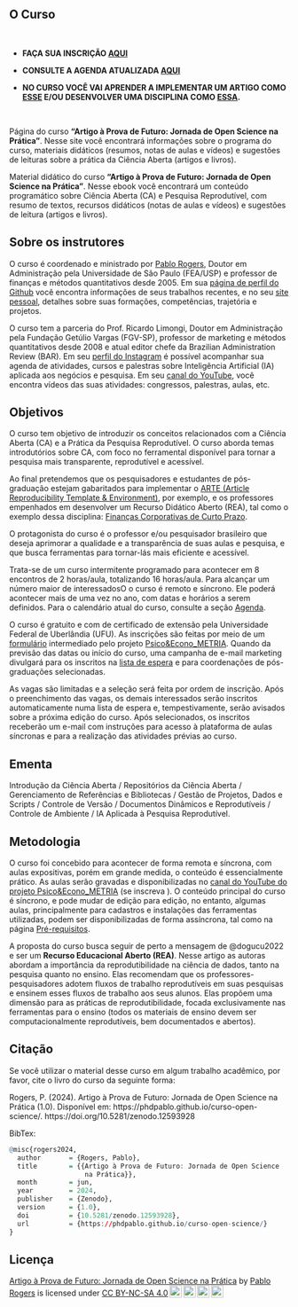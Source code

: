 ## \emojitext{🏢} O Curso {#sec-home .unnumbered}

<br>

::: {.content-visible unless-format="pdf"}
-   \emojitext{📝} **FAÇA SUA INSCRIÇÃO [AQUI](https://forms.gle/wRNWAU9Ffyp7o4Vq9)**


-   \emojitext{📅} **CONSULTE A AGENDA ATUALIZADA [AQUI](https://phdpablo.github.io/curso-open-science/00-schedule.html)**


-   \emojitext{🛠️} **NO CURSO VOCÊ VAI APRENDER A IMPLEMENTAR UM ARTIGO COMO [ESSE](https://phdpablo.github.io/article-template/) E/OU DESENVOLVER UMA DISCIPLINA COMO [ESSA](https://fccp.phdpablo.com/).**

<br>

Página do curso **"Artigo à Prova de Futuro: Jornada de Open Science na Prática"**. Nesse site você encontrará informações sobre o programa do curso, materiais didáticos (resumos, notas de aulas e vídeos) e sugestões de leituras sobre a prática da Ciência Aberta (artigos e livros).
:::

::: {.content-visible unless-format="html"}
Material didático do curso **"Artigo à Prova de Futuro: Jornada de Open Science na Prática"**. Nesse ebook você encontrará um conteúdo programático sobre Ciência Aberta (CA) e Pesquisa Reprodutível, com resumo de textos, recursos didáticos (notas de aulas e vídeos) e sugestões de leitura (artigos e livros).
:::

## Sobre os instrutores {#sec-instrutor .unnumbered}

O curso é coordenado e ministrado por [Pablo Rogers](https://phdpablo.com/), Doutor em Administração pela Universidade de São Paulo (FEA/USP) e professor de finanças e métodos quantitativos desde 2005. Em sua [página de perfil do Github](https://github.com/phdpablo) você encontra informações de seus trabalhos recentes, e no seu [site pessoal](https://phdpablo.com/), detalhes sobre suas formações, competências, trajetória e projetos.

O curso tem a parceria do Prof. Ricardo Limongi, Doutor em Administração pela Fundação Getúlio Vargas (FGV-SP), professor de marketing e métodos quantitativos desde 2008 e atual editor chefe da Brazilian Administration Review (BAR). Em seu [perfil do Instagram](https://www.instagram.com/limongi/) é possível acompanhar sua agenda de atividades, cursos e palestras sobre Inteligência Artificial (IA) aplicada aos negócios e pesquisa. Em seu [canal do YouTube](https://www.youtube.com/@ricardolimongi_ia), você encontra vídeos das suas atividades: congressos, palestras, aulas, etc.

## Objetivos {#sec-about .unnumbered}

O curso tem objetivo de introduzir os conceitos relacionados com a Ciência Aberta (CA) e a Prática da Pesquisa Reprodutível. O curso aborda temas introdutórios sobre CA, com foco no ferramental disponível para tornar a pesquisa mais transparente, reprodutível e acessível.

Ao final pretendemos que os pesquisadores e estudantes de pós-graduação estejam gabaritados para implementar o [ARTE (Article Reproducibility Template & Environment)](https://phdpablo.github.io/article-template/), por exemplo, e os professores empenhados em desenvolver um Recurso Didático Aberto (REA), tal como o exemplo dessa disciplina: [Finanças Corporativas de Curto Prazo](https://fccp.phdpablo.com/).

O protagonista do curso é o professor e/ou pesquisador brasileiro que deseja aprimorar a qualidade e a transparência de suas aulas e pesquisa, e que busca ferramentas para tornar-lás mais eficiente e acessível.

Trata-se de um curso intermitente programado para acontecer em 8 encontros de 2 horas/aula, totalizando 16 horas/aula. Para alcançar um número maior de interessadosO o curso é remoto e síncrono. Ele poderá acontecer mais de uma vez no ano, com datas e horários a serem definidos. Para o calendário atual do curso, consulte a seção [Agenda](00-schedule.html).

O curso é gratuito e com de certificado de extensão pela Universidade Federal de Uberlândia (UFU). As inscrições são feitas por meio de um [formulário](https://forms.gle/wRNWAU9Ffyp7o4Vq9) intermediado pelo projeto [Psico&Econo_METRIA](https://www.youtube.com/c/PsicoEconoMETRIA). Quando da previsão das datas ou início do curso, uma campanha de e-mail marketing divulgará para os inscritos na [lista de espera](https://forms.gle/wRNWAU9Ffyp7o4Vq9) e para coordenações de pós-graduações selecionadas.

As vagas são limitadas e a seleção será feita por ordem de inscrição. Após o preenchimento das vagas, os demais interessados serão inscritos automaticamente numa lista de espera e, tempestivamente, serão avisados sobre a próxima edição do curso. Após selecionados, os inscritos receberão um e-mail com instruções para acesso à plataforma de aulas síncronas e para a realização das atividades prévias ao curso.

## Ementa {#sec-ementa .unnumbered}

Introdução da Ciência Aberta / Repositórios da Ciência Aberta / Gerenciamento de Referências e Bibliotecas / Gestão de Projetos, Dados e Scripts / Controle de Versão / Documentos Dinâmicos e Reprodutíveis / Controle de Ambiente / IA Aplicada à Pesquisa Reprodutível.

## Metodologia {#sec-method .unnumbered}

O curso foi concebido para acontecer de forma remota e síncrona, com aulas expositivas, porém em grande medida, o conteúdo é essencialmente prático. As aulas serão gravadas e disponibilizadas no [canal do YouTube do projeto Psico&Econo_METRIA](https://www.youtube.com/c/PsicoEconoMETRIA) (se inscreva \emojitext{🥰}). O conteúdo principal do curso é síncrono, e pode mudar de edição para edição, no entanto, algumas aulas, principalmente para cadastros e instalações das ferramentas utilizadas, podem ser disponibilizadas de forma assíncrona, tal como na página [Pré-requisitos](00-prework.html).

A proposta do curso busca seguir de perto a mensagem de @dogucu2022 e ser um **Recurso Educacional Aberto (REA)**. Nesse artigo as autoras abordam a importância da reprodutibilidade na ciência de dados, tanto na pesquisa quanto no ensino. Elas recomendam que os professores-pesquisadores adotem fluxos de trabalho reprodutíveis em suas pesquisas e ensinem esses fluxos de trabalho aos seus alunos. Elas propõem uma dimensão para as práticas de reprodutibilidade, focada exclusivamente nas ferramentas para o ensino (todos os materiais de ensino devem ser computacionalmente reprodutíveis, bem documentados e abertos).

\newpage

## Citação {#sec-cite .unnumbered}

Se você utilizar o material desse curso em algum trabalho acadêmico, por favor, cite o livro do curso da seguinte forma:

::: {.callout-important appearance="minimal" icon="false"}
Rogers, P. (2024). Artigo à Prova de Futuro: Jornada de Open Science na Prática (1.0). Disponível em: https://phdpablo.github.io/curso-open-science/. https://doi.org/10.5281/zenodo.12593928
:::

::: {.content-visible unless-format="pdf"}
BibTex:

``` r
@misc{rogers2024,
  author       = {Rogers, Pablo},
  title        = {{Artigo à Prova de Futuro: Jornada de Open Science 
                   na Prática}},
  month        = jun,
  year         = 2024,
  publisher    = {Zenodo},
  version      = {1.0},
  doi          = {10.5281/zenodo.12593928},
  url          = {https://phdpablo.github.io/curso-open-science/}
}
```
:::

## Licença {#sec-lice .unnumbered}

<p xmlns:cc="http://creativecommons.org/ns#" xmlns:dct="http://purl.org/dc/terms/">

<a property="dct:title" rel="cc:attributionURL" href="https://phdpablo.github.io/curso-open-science/">Artigo à Prova de Futuro: Jornada de Open Science na Prática</a> by <a rel="cc:attributionURL dct:creator" property="cc:attributionName" href="https://github.com/phdpablo/">Pablo Rogers</a> is licensed under <a href="https://creativecommons.org/licenses/by-nc-sa/4.0/?ref=chooser-v1" target="_blank" rel="license noopener noreferrer" style="display:inline-block;">CC BY-NC-SA 4.0<img src="https://mirrors.creativecommons.org/presskit/icons/cc.svg?ref=chooser-v1" style="height:22px!important;margin-left:3px;vertical-align:text-bottom;"/><img src="https://mirrors.creativecommons.org/presskit/icons/by.svg?ref=chooser-v1" style="height:22px!important;margin-left:3px;vertical-align:text-bottom;"/><img src="https://mirrors.creativecommons.org/presskit/icons/nc.svg?ref=chooser-v1" style="height:22px!important;margin-left:3px;vertical-align:text-bottom;"/><img src="https://mirrors.creativecommons.org/presskit/icons/sa.svg?ref=chooser-v1" style="height:22px!important;margin-left:3px;vertical-align:text-bottom;"/></a>

</p>
